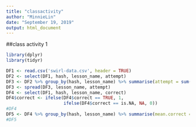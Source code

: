 ```yaml
---
title: "classactivity"
author: "MinnieLin"
date: "September 19, 2019"
output: html_document
---
```

##class activity 1 
```r
library(dplyr)
library(tidyr)
```

```r
DF1 <- read.csv('swirl-data.csv', header = TRUE)
DF2 <- select(DF1, hash, lesson_name, attempt)
DF3 <- DF2 %>% group_by(hash, lesson_name) %>% summarise(attempt = sum(attempt))
DF3 <- spread(DF3, lesson_name, attempt)
DF4 <- select(DF1, hash, lesson_name, correct)
DF4$correct <- ifelse(DF4$correct == TRUE, 1, 
                      ifelse(DF4$correct == is.NA, NA, 0))
#DF4
DF5 <- DF4 %>% group_by(hash, lesson_name) %>% summarise(mean.correct = mean(correct, na.rm = TRUE))
#DF5


```

